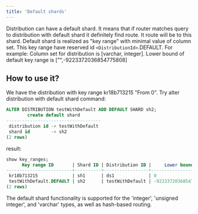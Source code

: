 ```yaml
---
title: 'Default shards'
---
```


Distribution can have a default shard. It means that if router matches query to distribution with default shard it definitely find route. It route will be to this shard. 
Default shard is realized as "key range" with minimal value of column set. This key range have reserved id `<DistributionId>`.DEFAULT.
For example: 
Column set for distribution is [varchar, integer]. Lower bound of default key range is ["",-9223372036854775808]


## How to use it?
We have the distribution with key range kr18b713215 "From 0". Try alter distribution with default shard command:
```sql
ALTER DISTRIBUTION testWithDefault ADD DEFAULT SHARD sh2;
        create default shard        
------------------------------------
 distribution id -> testWithDefault
 shard id        -> sh2
(2 rows)
```
result:
```sql
show key_ranges;
      Key range ID       | Shard ID | Distribution ID |     Lower bound      
-------------------------+----------+-----------------+----------------------
 kr18b713215             | sh1      | ds1             | 0
 testWithDefault.DEFAULT | sh2      | testWithDefault | -9223372036854775808
(2 rows)

```

The default shard functionality is supported for the 'integer', 'unsigned integer', and 'varchar' types, as well as hash-based routing.
